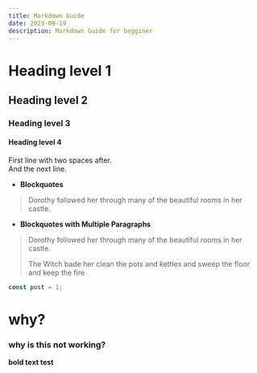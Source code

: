 ```yaml
---
title: Markdown Guide
date: 2023-09-19
description: Markdown Guide for begginer
---
```


# Heading level 1

## Heading level 2

### Heading level 3

#### Heading level 4

First line with two spaces after.  
And the next line.

- **Blockquotes**
> Dorothy followed her through many of the beautiful rooms in her castle.

- **Blockquotes with Multiple Paragraphs**
> Dorothy followed her through many of the beautiful rooms in her castle.
>
> The Witch bade her clean the pots and kettles and sweep the floor and keep the fire

```js
const post = 1;
```

# why?

### why is this not working?

**bold text test**

